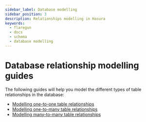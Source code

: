 ```yaml
---
sidebar_label: Database modelling
sidebar_position: 3
description: Relationships modelling in Hasura
keywords:
  - flaregun
  - docs
  - schema
  - database modelling
---
```


# Database relationship modelling guides

The following guides will help you model the different types of table
relationships in the database:

- [Modelling one-to-one table relationships](/graphql/core/guides/data-modelling/one-to-one.mdx)
- [Modelling one-to-many table relationships](/graphql/core/guides/data-modelling/one-to-many.mdx)
- [Modelling many-to-many table relationships](/graphql/core/guides/data-modelling/many-to-many.mdx)
